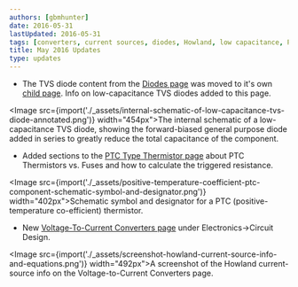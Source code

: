 ```yaml
---
authors: [gbmhunter]
date: 2016-05-31
lastUpdated: 2016-05-31
tags: [converters, current sources, diodes, Howland, low capacitance, PTC, resistances, thermistors, triggered resistances, TVS, voltage-to-current]
title: May 2016 Updates
type: updates
---
```


* The TVS diode content from the [Diodes page](/electronics/components/diodes) was moved to it's own [child page](/electronics/components/diodes/tvs-diodes). Info on low-capacitance TVS diodes added to this page.  


<Image src={import('./_assets/internal-schematic-of-low-capacitance-tvs-diode-annotated.png')} width="454px">The internal schematic of a low-capacitance TVS diode, showing the forward-biased general purpose diode added in series to greatly reduce the total capacitance of the component.</Image>  

* Added sections to the [PTC Type Thermistor page](/electronics/components/ptc-resettable-fuses/) about PTC Thermistors vs. Fuses and how to calculate the triggered resistance.


<Image src={import('./_assets/positive-temperature-coefficient-ptc-component-schematic-symbol-and-designator.png')} width="402px">Schematic symbol and designator for a PTC (positive-temperature co-efficient) thermistor.</Image>  

* New [Voltage-To-Current Converters page](/electronics/circuit-design/voltage-to-current-converters) under Electronics->Circuit Design.  


<Image src={import('./_assets/screenshot-howland-current-source-info-and-equations.png')} width="492px">A screenshot of the Howland current-source info on the Voltage-to-Current Converters page.</Image>
